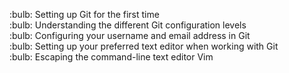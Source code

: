 :bulb: Setting up Git for the first time<br>
:bulb: Understanding the different Git configuration levels<br>
:bulb: Configuring your username and email address in Git<br>
:bulb: Setting up your preferred text editor when working with Git<br>
:bulb: Escaping the command-line text editor Vim

